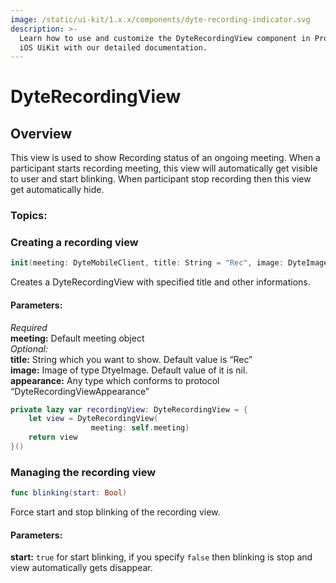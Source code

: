 ```yaml
---
image: /static/ui-kit/1.x.x/components/dyte-recording-indicator.svg
description: >-
  Learn how to use and customize the DyteRecordingView component in ProductDB's
  iOS UiKit with our detailed documentation.
---
```


# DyteRecordingView
## Overview
This view is used to show Recording status of an ongoing meeting. When a participant starts recording meeting, this view will automatically get visible to user and start blinking.
When participant stop recording then this view get automatically hide.


### Topics:

### Creating a recording view
```swift
init(meeting: DyteMobileClient, title: String = "Rec", image: DyteImage? = nil, appearance: DyteRecordingViewAppearance = DyteRecordingViewAppearanceModel(designLibrary: DesignLibrary.shared))
```
Creates a DyteRecordingView with specified title and other informations. 

#### Parameters:
*Required*   
**meeting:** Default meeting object   
*Optional:*  
**title:** String which you want to show. Default value is “Rec”  
**image:** Image of type DtyeImage. Default value of it is nil.  
**appearance:** Any type which conforms to protocol “DyteRecordingViewAppearance”  

```swift
private lazy var recordingView: DyteRecordingView = {
    let view = DyteRecordingView(
                  meeting: self.meeting)
    return view
}()
```

### Managing the recording view
```swift
func blinking(start: Bool)
```
Force start and stop blinking of the recording view. 
#### Parameters:
**start:**
`true` for start blinking, if you specify `false` then blinking is stop and view automatically gets disappear.

<head>
  <title>iOS DyteRecordingView</title>
</head>

